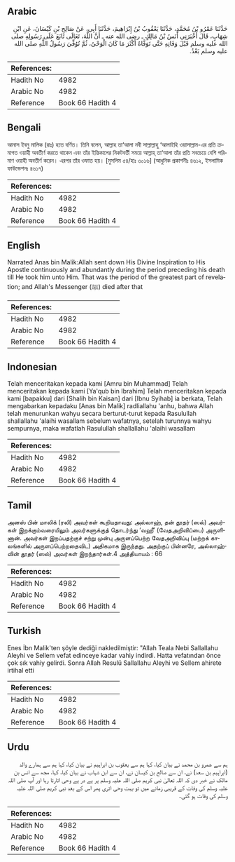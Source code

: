 ## Arabic


<div dir="rtl" lang="ar" style={{fontSize:'larger',backgroundColor:'#f8f9fa',padding:20}}>
حَدَّثَنَا عَمْرُو بْنُ مُحَمَّدٍ، حَدَّثَنَا يَعْقُوبُ بْنُ إِبْرَاهِيمَ، حَدَّثَنَا أَبِي، عَنْ صَالِحِ بْنِ كَيْسَانَ، عَنِ ابْنِ شِهَابٍ، قَالَ أَخْبَرَنِي أَنَسُ بْنُ مَالِكٍ ـ رضى الله عنه ـ أَنَّ اللَّهَ، تَعَالَى تَابَعَ عَلَى رَسُولِهِ صلى الله عليه وسلم قَبْلَ وَفَاتِهِ حَتَّى تَوَفَّاهُ أَكْثَرَ مَا كَانَ الْوَحْىُ، ثُمَّ تُوُفِّيَ رَسُولُ اللَّهِ صلى الله عليه وسلم بَعْدُ‏.‏
</div>
<div style={{backgroundColor:'#f8f9fa',padding:20, marginBottom: 10}}><table> <thead> <tr> <th>References:</th> <th></th> </tr> </thead> <tbody><tr><td>Hadith No</td><td>4982</td></tr><tr><td>Arabic No</td><td>4982</td></tr><tr><td>Reference</td><td>Book 66 Hadith 4</td></tr></tbody></table></div>

## Bengali


<div dir="ltr" lang="bn" style={{fontSize:'larger',backgroundColor:'#f8f9fa',padding:20}}>
আনাস ইবনু মালিক (রাঃ) হতে বর্ণিত। তিনি বলেন, আল্লাহ তা‘আলা নবী সাল্লাল্লাহু ‘আলাইহি ওয়াসাল্লাম-এর প্রতি ক্রমাগত ওয়াহী অবতীর্ণ করতে থাকেন এবং তাঁর ইন্তিকালের নিকটবর্তী সময়ে আল্লাহ্ তা‘আলা তাঁর প্রতি সবচেয়ে বেশি পরিমাণ ওয়াহী অবতীর্ণ করেন। এরপর তাঁর ওফাত হয়। [মুসলিম ৫৪/হাঃ ৩০১৬] (আধুনিক প্রকাশনীঃ ৪৬১২, ইসলামিক ফাউন্ডেশনঃ ৪৬১৭)
</div>
<div style={{backgroundColor:'#f8f9fa',padding:20, marginBottom: 10}}><table> <thead> <tr> <th>References:</th> <th></th> </tr> </thead> <tbody><tr><td>Hadith No</td><td>4982</td></tr><tr><td>Arabic No</td><td>4982</td></tr><tr><td>Reference</td><td>Book 66 Hadith 4</td></tr></tbody></table></div>

## English


<div dir="ltr" lang="en" style={{fontSize:'larger',backgroundColor:'#f8f9fa',padding:20}}>
Narrated Anas bin Malik:Allah sent down His Divine Inspiration to His Apostle continuously and abundantly during the period preceding his death till He took him unto Him. That was the period of the greatest part of revelation; and Allah's Messenger (ﷺ) died after that
</div>
<div style={{backgroundColor:'#f8f9fa',padding:20, marginBottom: 10}}><table> <thead> <tr> <th>References:</th> <th></th> </tr> </thead> <tbody><tr><td>Hadith No</td><td>4982</td></tr><tr><td>Arabic No</td><td>4982</td></tr><tr><td>Reference</td><td>Book 66 Hadith 4</td></tr></tbody></table></div>

## Indonesian


<div dir="ltr" lang="id" style={{fontSize:'larger',backgroundColor:'#f8f9fa',padding:20}}>
Telah menceritakan kepada kami [Amru bin Muhammad] Telah menceritakan kepada kami [Ya'qub bin Ibrahim] Telah menceritakan kepada kami [bapakku] dari [Shalih bin Kaisan] dari [Ibnu Syihab] ia berkata, Telah mengabarkan kepadaku [Anas bin Malik] radliallahu 'anhu, bahwa Allah telah menurunkan wahyu secara berturut-turut kepada Rasulullah shallallahu 'alaihi wasallam sebelum wafatnya, setelah turunnya wahyu sempurnya, maka wafatlah Rasulullah shallallahu 'alaihi wasallam
</div>
<div style={{backgroundColor:'#f8f9fa',padding:20, marginBottom: 10}}><table> <thead> <tr> <th>References:</th> <th></th> </tr> </thead> <tbody><tr><td>Hadith No</td><td>4982</td></tr><tr><td>Arabic No</td><td>4982</td></tr><tr><td>Reference</td><td>Book 66 Hadith 4</td></tr></tbody></table></div>

## Tamil


<div dir="ltr" lang="ta" style={{fontSize:'larger',backgroundColor:'#f8f9fa',padding:20}}>
அனஸ் பின் மாலிக் (ரலி) அவர்கள் கூறியதாவது: அல்லாஹ், தன் தூதர் (ஸல்) அவர்கள் இறக்கும்வரையிலும் அவர்களுக்குத் தொடர்ந்து ‘வஹீ’ (வேதஅறிவிப்பை) அருளினான். அவர்கள் இறப்பதற்குச் சற்று முன்பு அருளப்பெற்ற வேதஅறிவிப்பு (மற்றக் காலங்களில் அருளப்பெற்றதைவிட) அதிகமாக இருந்தது. அதற்குப் பின்னரே, அல்லாஹ்வின் தூதர் (ஸல்) அவர்கள் இறந்தார்கள்.4 அத்தியாயம் : 66
</div>
<div style={{backgroundColor:'#f8f9fa',padding:20, marginBottom: 10}}><table> <thead> <tr> <th>References:</th> <th></th> </tr> </thead> <tbody><tr><td>Hadith No</td><td>4982</td></tr><tr><td>Arabic No</td><td>4982</td></tr><tr><td>Reference</td><td>Book 66 Hadith 4</td></tr></tbody></table></div>

## Turkish


<div dir="ltr" lang="tr" style={{fontSize:'larger',backgroundColor:'#f8f9fa',padding:20}}>
Enes İbn Malik'ten şöyle dediği nakledilmiştir: "Allah Teala Nebi Sallallahu Aleyhi ve Sellem vefat edinceye kadar vahiy indirdi. Hatta vefatından önce çok sık vahiy gelirdi. Sonra Allah Resulü Sallallahu Aleyhi ve Sellem ahirete irtihal etti
</div>
<div style={{backgroundColor:'#f8f9fa',padding:20, marginBottom: 10}}><table> <thead> <tr> <th>References:</th> <th></th> </tr> </thead> <tbody><tr><td>Hadith No</td><td>4982</td></tr><tr><td>Arabic No</td><td>4982</td></tr><tr><td>Reference</td><td>Book 66 Hadith 4</td></tr></tbody></table></div>

## Urdu


<div dir="rtl" lang="ur" style={{fontSize:'larger',backgroundColor:'#f8f9fa',padding:20}}>
ہم سے عمرو بن محمد نے بیان کیا، کہا ہم سے یعقوب بن ابراہیم نے بیان کیا، کہا ہم سے ہمارے والد (ابراہیم بن سعد) نے، ان سے صالح بن کیسان نے، ان سے ابن شہاب نے بیان کیا، کہا، مجھ سے انس بن مالک نے خبر دی کہ اللہ تعالیٰ نبی کریم صلی اللہ علیہ وسلم پر پے در پے وحی اتارتا رہا اور آپ صلی اللہ علیہ وسلم کی وفات کے قریبی زمانے میں تو بہت وحی اتری پھر اس کے بعد نبی کریم صلی اللہ علیہ وسلم کی وفات ہو گئی۔
</div>
<div style={{backgroundColor:'#f8f9fa',padding:20, marginBottom: 10}}><table> <thead> <tr> <th>References:</th> <th></th> </tr> </thead> <tbody><tr><td>Hadith No</td><td>4982</td></tr><tr><td>Arabic No</td><td>4982</td></tr><tr><td>Reference</td><td>Book 66 Hadith 4</td></tr></tbody></table></div>